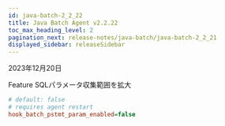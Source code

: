 ```yaml
---
id: java-batch-2_2_22
title: Java Batch Agent v2.2.22
toc_max_heading_level: 2
pagination_next: release-notes/java-batch/java-batch-2_2_21
displayed_sidebar: releaseSidebar
---
```


2023年12月20日

<Status>Feature</Status> SQLパラメータ収集範囲を拡大

```ini title="whatap.conf"
# default: false
# requires agent restart
hook_batch_pstmt_param_enabled=false
```


<DownloadJavaBatchAgent />
